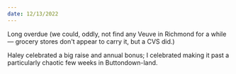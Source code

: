 ```yaml
---
date: 12/13/2022
---
```


Long overdue (we could, oddly, not find any Veuve in Richmond for a while — grocery stores don't appear to carry it, but a CVS did.)

Haley celebrated a big raise and annual bonus; I celebrated making it past a particularly chaotic few weeks in Buttondown-land.
